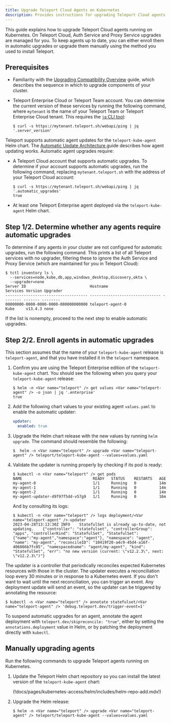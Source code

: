 ```yaml
---
title: Upgrade Teleport Cloud Agents on Kubernetes
description: Provides instructions for upgrading Teleport Cloud agents that run on Kubernetes. 
---
```


This guide explains how to upgrade Teleport Cloud agents running on Kubernetes.
On Teleport Cloud, Auth Service and Proxy Service upgrades are managed for you.
To keep agents up to date, you can either enroll them in automatic upgrades or
upgrade them manually using the method you used to install Teleport.

## Prerequisites

- Familiarity with the [Upgrading Compatibility Overview](./overview.mdx) guide,
  which describes the sequence in which to upgrade components of your cluster.

- Teleport Enterprise Cloud or Teleport Team account. You can determine the
  current version of these services by running the following command, where
  `mytenant` is the name of your Teleport Team or Teleport Enterprise Cloud
  tenant. This requires the [`jq` CLI tool](https://jqlang.github.io/jq/):

  ```code
  $ curl -s https://mytenant.teleport.sh/webapi/ping | jq '.server_version'
  ```

Teleport supports automatic agent updates for the `teleport-kube-agent` Helm
chart. The [Automatic Update Architecture
](../architecture/agent-update-management.mdx) guide describes how agent
updating works. Automatic agent upgrades require:

- A Teleport Cloud account that supports automatic upgrades. To determine if
  your account supports automatic upgrades, run the following command, replacing
  `mytenant.teleport.sh` with the address of your Teleport Cloud account:

  ```code
  $ curl -s https://mytenant.teleport.sh/webapi/ping | jq '.automatic_upgrades'
  true
  ```
- At least one Teleport Enterprise agent deployed via the `teleport-kube-agent`
  Helm chart.

## Step 1/2. Determine whether any agents require automatic upgrades

To determine if any agents in your cluster are not configured for automatic
upgrades, run the following command. This prints a list of all Teleport services
with no upgrader, filtering these to ignore the Auth Service and Proxy Service
(which are maintained for you in Teleport Cloud):

```code
$ tctl inventory ls \
  --services=node,kube,db,app,windows_desktop,discovery,okta \
  --upgrader=none
Server ID                            Hostname                        Services Version Upgrader
------------------------------------ ------------------------------- -------- ------- --------
00000000-0000-0000-0000-000000000000 teleport-agent-0                Kube     v13.4.3 none
```

If the list is nonempty, proceed to the next step to enable automatic upgrades.

## Step 2/2. Enroll agents in automatic upgrades

This section assumes that the name of your `teleport-kube-agent` release is
`teleport-agent`, and that you have installed it in the `teleport` namespace.

1. Confirm you are using the Teleport Enterprise edition of the
   `teleport-kube-agent` chart. You should see the following when you query your
   `teleport-kube-agent` release:

   ```code
   $ helm -n <Var name="teleport" /> get values <Var name="teleport-agent" /> -o json | jq '.enterprise'
   true   
   ```

1. Add the following chart values to your existing agent `values.yaml` to enable
   the automatic updater:

   ```yaml
   updater:
     enabled: true
   ```

1. Upgrade the Helm chart release with the new values by running `helm upgrade`.
   The command should resemble the following:

   ```code
   $  helm -n <Var name="teleport" /> upgrade <Var name="teleport-agent" /> teleport/teleport-kube-agent --values=values.yaml
   ```

1. Validate the updater is running properly by checking if its pod is ready:

   ```code
   $ kubectl -n <Var name="teleport" /> get pods
   NAME                               READY   STATUS    RESTARTS   AGE
   my-agent-0                         1/1     Running   0          14m
   my-agent-1                         1/1     Running   0          14m
   my-agent-2                         1/1     Running   0          14m
   my-agent-updater-d9f97f5dd-v57g9   1/1     Running   0          16m
   ```
   
   And by consulting its logs:
   
   ```code
   $ kubectl -n <Var name="teleport" /> logs deployment/<Var name="teleport-agent" />-updater
   2023-04-28T13:13:30Z	INFO	StatefulSet is already up-to-date, not updating.	{"controller": "statefulset", "controllerGroup": "apps", "controllerKind": "StatefulSet", "StatefulSet": {"name":"my-agent","namespace":"agent"}, "namespace": "agent", "name": "my-agent", "reconcileID": "10419f20-a4c9-45d4-a16f-406866b7fc05", "namespacedname": "agent/my-agent", "kind": "StatefulSet", "err": "no new version (current: \"v12.2.3\", next: \"v12.2.3\")"}
   ```

The updater is a controller that periodically reconciles expected Kubernetes
resources with those in the cluster. The updater executes a reconciliation loop
every 30 minutes or in response to a Kubernetes event. If you don't want to wait
until the next reconciliation, you can trigger an event. Any deployment update
will send an event, so the updater can be triggered by annotating the resource:

```code
$ kubectl -n <Var name="teleport" /> annotate statefulset/<Var name="teleport-agent" /> 'debug.teleport.dev/trigger-event=1'
```

To suspend automatic upgrades for an agent, annotate the agent deployment with
`teleport.dev/skipreconcile: "true"`, either by setting the
`annotations.deployment` value in Helm, or by patching the deployment directly
with `kubectl`.

## Manually upgrading agents

Run the following commands to upgrade Teleport agents running on Kubernetes.

1. Update the Teleport Helm chart repository so you can install the latest
   version of the `teleport-kube-agent` chart:

      (!docs/pages/kubernetes-access/helm/includes/helm-repo-add.mdx!)

1. Upgrade the Helm release:

   ```code
   $ helm -n <Var name="teleport" /> upgrade <Var name="teleport-agent" /> teleport/teleport-kube-agent --values=values.yaml
   ```

